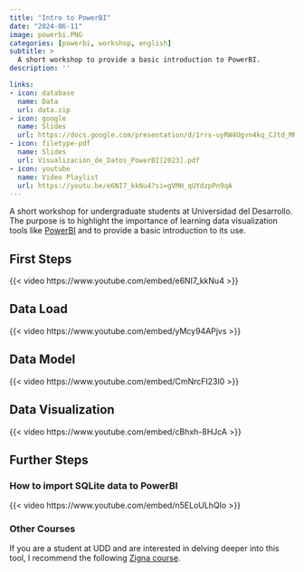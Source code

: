 ```yaml
---
title: "Intro to PowerBI"
date: "2024-06-11"
image: powerbi.PNG
categories: [powerbi, workshop, english]
subtitle: >
  A short workshop to provide a basic introduction to PowerBI.
description: ''

links:
- icon: database
  name: Data
  url: data.zip
- icon: google
  name: Slides
  url: https://docs.google.com/presentation/d/1rrs-uyRW4Ugvn4kq_CJtd_MRMBVHfi5BxzVXfQ6ThVY/edit?usp=sharing
- icon: filetype-pdf
  name: Slides
  url: Visualización_de_Datos_PowerBI[2023].pdf
- icon: youtube
  name: Video Playlist
  url: https://youtu.be/e6NI7_kkNu4?si=gVMH_qUYdzpPn9qA
---
```


A short workshop for undergraduate students at Universidad del Desarrollo. The purpose is to highlight the importance of learning data visualization tools like [PowerBI](https://powerbi.microsoft.com) and to provide a basic introduction to its use.

## First Steps

{{< video https://www.youtube.com/embed/e6NI7_kkNu4 >}}

## Data Load

{{< video https://www.youtube.com/embed/yMcy94APjvs >}}

## Data Model

{{< video https://www.youtube.com/embed/CmNrcFI23l0 >}}

## Data Visualization

{{< video https://www.youtube.com/embed/cBhxh-8HJcA >}}

## Further Steps

### How to import SQLite data to PowerBI

{{< video https://www.youtube.com/embed/n5ELoULhQIo >}}

### Other Courses

If you are a student at UDD and are interested in delving deeper into this tool, I recommend the following [Zigna course](https://zigna.udd.cl/analisis-de-datos-con-power-bi/).
